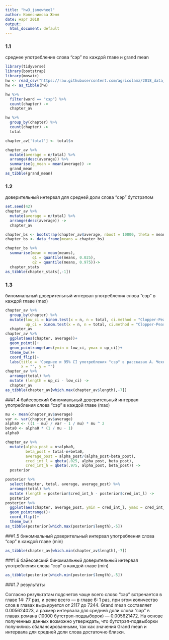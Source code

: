 ---
title: "hw3_janewheel"
author: Колесникова Женя
date: март 2018
output:
  html_document: default
---

### 1.1
среднее употребление слова “сэр” по каждой главе и grand mean
``` {r}
library(tidyverse)
library(bootstrap)
library(mosaic)
hw <- read_csv("https://raw.githubusercontent.com/agricolamz/2018_data_analysis_for_linguists/master/data/students/janewheel/hw3_binomial_ci/hw3_wodehouse.csv")
hw <- as_tibble(hw)

hw %>% 
  filter(word == "сэр") %>% 
  count(chapter) ->
  chapter_av

hw %>%
  group_by(chapter) %>% 
  count(chapter) ->
  total

chapter_av['total'] <- total$n

chapter_av %>%
  mutate(average = n/total) %>% 
  arrange(desc(average)) %>% 
  summarise(g_mean = mean(average)) ->
  grand_mean
as_tibble(grand_mean)
```

### 1.2
доверительный интервал для средней доли слова “сэр” бутстрэпом
``` {r}
set.seed(42)
chapter_av %>%
  mutate(average = n/total) %>% 
  arrange(desc(average)) ->
  chapter_av

chapter_bs <- bootstrap(chapter_av$average, nboot = 10000, theta = mean)$thetastar
chapter_bs <- data_frame(means = chapter_bs) 

chapter_bs %>%
  summarise(mean = mean(means),
            q1 = quantile(means, 0.025),
            q2 = quantile(means, 0.975))->
  chapter_stats
as_tibble(chapter_stats[,-1])
```

### 1.3
биномиальный доверительный интервал употребления слова “сэр” в каждой главе (max)
``` {r}
chapter_av %>%
  group_by(chapter) %>%
  mutate(low_ci = binom.test(x = n, n = total, ci.method = "Clopper-Pearson")$conf.int[1],
         up_ci = binom.test(x = n, n = total, ci.method = "Clopper-Pearson")$conf.int[2]) ->
  chapter_av
chapter_av %>%
  ggplot(aes(chapter, average))+
  geom_point()+
  geom_pointrange(aes(ymin = low_ci, ymax = up_ci))+
  theme_bw()+
  coord_flip()+
  labs(title = 'Среднее и 95% CI употребления "сэр" в рассказах А. Чехова',
       x = "", y = "")
chapter_av %>%
  arrange(total) %>% 
  mutate (length = up_ci - low_ci) ->
  chapter_av
as_tibble(chapter_av[which.max(chapter_av$length),-7])
```

###1.4
байесовский биномиальный доверительный интервал употребления слова “сэр” в каждой главе (max)
```{r}
mu <- mean(chapter_av$average)
var <- var(chapter_av$average)
alpha0 <- ((1 - mu) / var - 1 / mu) * mu ^ 2
beta0 <- alpha0 * (1 / mu - 1)
alpha0

chapter_av %>%
  mutate(alpha_post = n+alpha0,
         beta_post = total-n+beta0,
         average_post = alpha_post/(alpha_post+beta_post),
         cred_int_l = qbeta(.025, alpha_post, beta_post),
         cred_int_h = qbeta(.975, alpha_post, beta_post)) ->
  posterior

posterior %>% 
  select(chapter, total, average, average_post) %>% 
  arrange(total) %>% 
  mutate (length = posterior$cred_int_h - posterior$cred_int_l) ->
  posterior
posterior %>% 
  ggplot(aes(chapter, average_post, ymin = cred_int_l, ymax = cred_int_h))+
  geom_pointrange()+
  coord_flip()+
  theme_bw()
as_tibble(posterior[which.max(posterior$length),-5])
```

###1.5
биномиальный доверительный интервал употребления слова “сэр” в каждой главе (min)
```{r}
as_tibble(chapter_av[which.min(chapter_av$length),-7])
```

###1.6
байесовский биномиальный доверительный интервал употребления слова “сэр” в каждой главе (min)
```{r}
as_tibble(posterior[which.min(posterior$length),-5])
```

###1.7
результаты

Согласно результатам подсчетов чаще всего слово "сэр" встречается в главе 14: 77 раз, и реже всего — в главе 6: 1 раз, при этом количество слов в главах вырьируется от 2117 до 7244. Grand mean составляет 0.005624023, а размер интервала для средней доли слова “сэр” в главах романа (10000 бутстрэп-подвыборок) — 0.005621472. На основе полученных данных возможно утверждать, что бутстрэп-подвыборки получились сбалансированными, так как значения Grand mean и интервала для средней доли слова достаточно близки.
